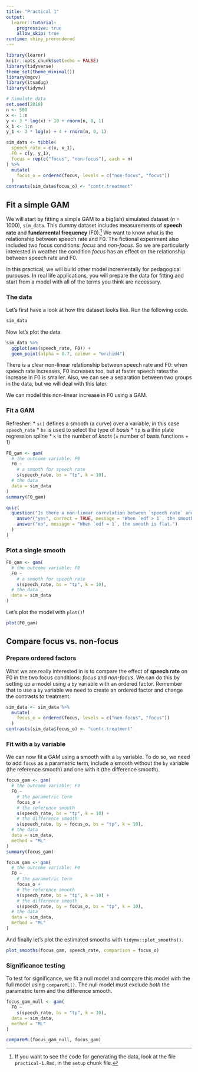 ```yaml
---
title: "Practical 1"
output:
  learnr::tutorial:
    progressive: true
    allow_skip: true
runtime: shiny_prerendered
---
```


```r
library(learnr)
knitr::opts_chunk$set(echo = FALSE)
library(tidyverse)
theme_set(theme_minimal())
library(mgcv)
library(itsadug)
library(tidymv)

# Simulate data
set.seed(2018)
n <- 500
x <- 1:n
y <- 3 * log(x) + 10 + rnorm(n, 0, 1)
x_1 <- 1:n
y_1 <- 3 * log(x) + 4 + rnorm(n, 0, 1)

sim_data <- tibble(
  speech_rate = c(x, x_1),
  F0 = c(y, y_1),
  focus = rep(c("focus", "non-focus"), each = n)
) %>%
  mutate(
    focus_o = ordered(focus, levels = c("non-focus", "focus"))
  )
contrasts(sim_data$focus_o) <- "contr.treatment"
```


## Fit a simple GAM

We will start by fitting a simple GAM to a big(ish) simulated dataset (*n* = 1000), `sim_data`. This dummy dataset includes measurements of **speech rate** and **fundamental frequency** (F0).[^1] We want to know what is the relationship between speech rate and F0. The fictional experiment also included two focus conditions: *focus* and *non-focus*. So we are particularly interested in weather the condition *focus* has an effect on the relationship between speech rate and F0.

In this practical, we will build other model incrementally for pedagogical purpuses. In real life applications, you will prepare the data for fitting and start from a model with all of the terms you think are necessary.


### The data

Let's first have a look at how the dataset looks like. Run the following code.

```r
sim_data
```

Now let's plot the data.

```r
sim_data %>%
  ggplot(aes(speech_rate, F0)) +
  geom_point(alpha = 0.7, colour = "orchid4")
```

There is a clear non-linear relationship between speech rate and F0: when speech rate increases, F0 increases too, but at faster speech rates the increase in F0 is smaller. Also, we can see a separation between two groups in the data, but we will deal with this later.

We can model this non-linear increase in F0 using a GAM.

### Fit a GAM

Refresher:
* `s()` defines a smooth (a curve) over a variable, in this case `speech_rate`
* `bs` is used to select the type of *basis*
    * `tp` is a thin plate regression spline
* `k` is the number of *knots* (= number of basis functions + 1)

```r
F0_gam <- gam(
  # the outcome variable: F0
  F0 ~
    # a smooth for speech rate
    s(speech_rate, bs = "tp", k = 10),
  # the data
  data = sim_data
)
summary(F0_gam)
```

```r
quiz(
  question("Is there a non-linear correlation between `speech rate` and `F0`? (Hint: check the EDF value of `s(speech_rate)` and the *p*-value)",
    answer("yes", correct = TRUE, message = "When `edf > 1`, the smooth is non-flat."),
    answer("no", message = "When `edf = 1`, the smooth is flat.")
  )
)
```

### Plot a single smooth

```r
F0_gam <- gam(
  # the outcome variable: F0
  F0 ~
    # a smooth for speech rate
    s(speech_rate, bs = "tp", k = 10),
  # the data
  data = sim_data
)
```

Let's plot the model with `plot()`!

```r
plot(F0_gam)
```



[^1]: If you want to see the code for generating the data, look at the file `practical-1.Rmd`, in the `setup` chunk file.






## Compare focus vs. non-focus

### Prepare ordered factors

What we are really interested in is to compare the effect of **speech rate** on F0 in the two focus conditions: *focus* and *non-focus*. We can do this by setting up a model using a `by` variable with an ordered factor. Remember that to use a `by` variable we need to create an ordered factor and change the contrasts to treatment.

```r
sim_data <- sim_data %>%
  mutate(
    focus_o = ordered(focus, levels = c("non-focus", "focus"))
  )
contrasts(sim_data$focus_o) <- "contr.treatment"
```

### Fit with a `by` variable

We can now fit a GAM using a smooth with a `by` variable. To do so, we need to add `focus` as a parametric term, include a smooth without the `by` variable (the reference smooth) and one with it (the difference smooth).

```r
focus_gam <- gam(
  # the outcome variable: F0
  F0 ~
    # the parametric term
    focus_o +
    # the reference smooth
    s(speech_rate, bs = "tp", k = 10) +
    # the difference smooth
    s(speech_rate, by = focus_o, bs = "tp", k = 10),
  # the data
  data = sim_data,
  method = "ML"
)
summary(focus_gam)
```

```r
focus_gam <- gam(
  # the outcome variable: F0
  F0 ~
    # the parametric term
    focus_o +
    # the reference smooth
    s(speech_rate, bs = "tp", k = 10) +
    # the difference smooth
    s(speech_rate, by = focus_o, bs = "tp", k = 10),
  # the data
  data = sim_data,
  method = "ML"
)
```

And finally let's plot the estimated smooths with `tidymv::plot_smooths()`.

```r
plot_smooths(focus_gam, speech_rate, comparison = focus_o)
```

### Significance testing

To test for significance, we fit a null model and compare this model with the full model using `compareML()`. The null model must exclude *both* the parametric term and the difference smooth.

```r
focus_gam_null <- gam(
  F0 ~
    s(speech_rate, bs = "tp", k = 10),
  data = sim_data,
  method = "ML"
)

compareML(focus_gam_null, focus_gam)
```
